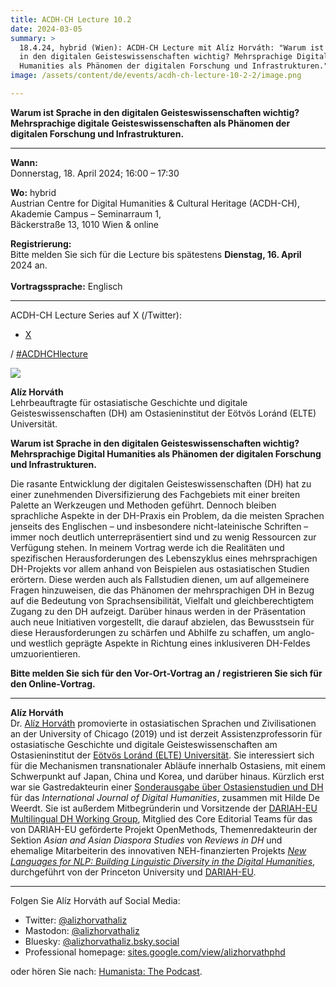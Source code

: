 ```yaml
---
title: ACDH-CH Lecture 10.2
date: 2024-03-05
summary: >
  18.4.24, hybrid (Wien): ACDH-CH Lecture mit Alíz Horváth: "Warum ist Sprache
  in den digitalen Geisteswissenschaften wichtig? Mehrsprachige Digital
  Humanities als Phänomen der digitalen Forschung und Infrastrukturen."
image: /assets/content/de/events/acdh-ch-lecture-10-2-2/image.png

---
```


**Warum ist Sprache in den digitalen Geisteswissenschaften wichtig?\
Mehrsprachige digitale Geisteswissenschaften als Phänomen der digitalen Forschung und Infrastrukturen.**

***

**Wann:**\
Donnerstag, 18. April 2024; 16:00 – 17:30

**Wo:** hybrid\
Austrian Centre for Digital Humanities & Cultural Heritage (ACDH-CH),\
Akademie Campus – Seminarraum 1,\
Bäckerstraße 13, 1010 Wien & online

**Registrierung:**\
Bitte melden Sie sich für die Lecture bis spätestens **Dienstag, 16. April** 2024 an.\
\
**Vortragssprache:** Englisch

***

ACDH-CH Lecture Series auf X (/Twitter):

* [X](https://twitter.com/AtClariah)

/ [#ACDHCHlecture](https://twitter.com/search?q=%23ACDHCHLecture\&src=typed_query)

![](/assets/content/de/events/acdh-ch-lecture-10-2-2/ha1-683x1024.jpg)

**Alíz Horváth**\
Lehrbeauftragte für ostasiatische Geschichte und digitale Geisteswissenschaften (DH) am Ostasieninstitut der Eötvös Loránd (ELTE) Universität.

**Warum ist Sprache in den digitalen Geisteswissenschaften wichtig? Mehrsprachige Digital Humanities als Phänomen der digitalen Forschung und Infrastrukturen.**

Die rasante Entwicklung der digitalen Geisteswissenschaften (DH) hat zu einer zunehmenden Diversifizierung des Fachgebiets mit einer breiten Palette an Werkzeugen und Methoden geführt. Dennoch bleiben sprachliche Aspekte in der DH-Praxis ein Problem, da die meisten Sprachen jenseits des Englischen – und insbesondere nicht-lateinische Schriften – immer noch deutlich unterrepräsentiert sind und zu wenig Ressourcen zur Verfügung stehen. In meinem Vortrag werde ich die Realitäten und spezifischen Herausforderungen des Lebenszyklus eines mehrsprachigen DH-Projekts vor allem anhand von Beispielen aus ostasiatischen Studien erörtern. Diese werden auch als Fallstudien dienen, um auf allgemeinere Fragen hinzuweisen, die das Phänomen der mehrsprachigen DH in Bezug auf die Bedeutung von Sprachsensibilität, Vielfalt und gleichberechtigtem Zugang zu den DH aufzeigt. Darüber hinaus werden in der Präsentation auch neue Initiativen vorgestellt, die darauf abzielen, das Bewusstsein für diese Herausforderungen zu schärfen und Abhilfe zu schaffen, um anglo- und westlich geprägte Aspekte in Richtung eines inklusiveren DH-Feldes umzuorientieren.

**Bitte melden Sie sich für den Vor-Ort-Vortrag an / registrieren Sie sich für den Online-Vortrag.**

***

**Alíz Horváth**\
Dr. [Alíz Horváth](https://sites.google.com/view/alizhorvathphd) promovierte in ostasiatischen Sprachen und Zivilisationen an der University of Chicago (2019) und ist derzeit Assistenzprofessorin für ostasiatische Geschichte und digitale Geisteswissenschaften am Ostasieninstitut der [Eötvös Loránd (ELTE) Universität](https://www.btk.elte.hu/en/). Sie interessiert sich für die Mechanismen transnationaler Abläufe innerhalb Ostasiens, mit einem Schwerpunkt auf Japan, China und Korea, und darüber hinaus. Kürzlich erst war sie Gastredakteurin einer [Sonderausgabe über Ostasienstudien und DH](https://link.springer.com/article/10.1007/s42803-022-00064-5) für das *International Journal of Digital Humanities*, zusammen mit Hilde De Weerdt. Sie ist außerdem Mitbegründerin und Vorsitzende der [DARIAH-EU Multilingual DH Working Group](https://www.dariah.eu/activities/working-groups/multilingual-dh/), Mitglied des Core Editorial Teams für das von DARIAH-EU geförderte Projekt OpenMethods, Themenredakteurin der Sektion *Asian and Asian Diaspora Studies* von *Reviews in DH* und ehemalige Mitarbeiterin des innovativen NEH-finanzierten Projekts *[New Languages for NLP: Building Linguistic Diversity in the Digital Humanities](https://newnlp.princeton.edu/language/kanbun)*, durchgeführt von der Princeton University und [DARIAH-EU](https://www.dariah.eu/).

***

Folgen Sie Alíz Horváth auf Social Media:

* Twitter: [@alizhorvathaliz](https://twitter.com/alizhorvathaliz)
* Mastodon: [@alizhorvathaliz](https://fedihum.org/@alizhorvathaliz)
* Bluesky: [@alizhorvathaliz.bsky.social](https://bsky.app/profile/alizhorvathaliz.bsky.social)
* Professional homepage: [sites.google.com/view/alizhorvathphd](https://sites.google.com/view/alizhorvathphd)

oder hören Sie nach: [Humanista: The Podcast](https://humanistathepodcast.com/).
